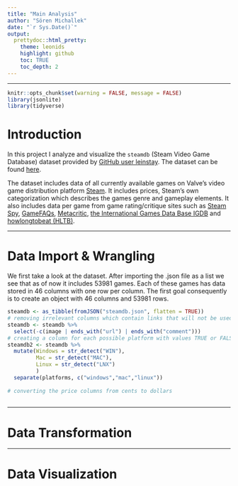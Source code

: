 ---
title: "Main Analysis"
author: "Sören Michallek"
date: "`r Sys.Date()`"
output:
  prettydoc::html_pretty:
    theme: leonids
    highlight: github
    toc: TRUE
    toc_depth: 2
---

*************

```{r setup, include = FALSE}
knitr::opts_chunk$set(warning = FALSE, message = FALSE)
library(jsonlite)
library(tidyverse)
```
# Introduction

In this project I analyze and visualize the `steamdb` (Steam Video Game Database) dataset provided by [GitHub user leinstay](https://github.com/leinstay/).
The dataset can be found [here](https://github.com/leinstay/steamdb).

The dataset includes data of all currently available games on Valve's video game distribution platform [Steam](https://store.steampowered.com/). It includes prices, Steam's own categorization which describes the games genre and gameplay elements. It also includes data per game from game rating/critique sites such as [Steam Spy](https://steamspy.com/), [GameFAQs](https://gamefaqs.gamespot.com/), [Metacritic](https://www.metacritic.com/), [the International Games Data Base IGDB](https://www.igdb.com/) and [howlongtobeat (HLTB)](https://howlongtobeat.com/).

*************
# Data Import & Wrangling

We first take a look at the dataset. After importing the .json file as a list we see that as of now it includes 53981 games. Each of these games has data stored in 46 columns with one row per column.
The first goal consequently is to create an object with 46 columns and 53981 rows.

```{r}
steamdb <- as_tibble(fromJSON("steamdb.json", flatten = TRUE))
# removing irrelevant columns which contain links that will not be used for this analysis
steamdb <- steamdb %>% 
  select(-c(image | ends_with("url") | ends_with("comment")))
# creating a column for each possible platform with values TRUE or FALSE
steamdb2 <- steamdb %>% 
  mutate(Windows = str_detect("WIN"),
         Mac = str_detect("MAC"),
         Linux = str_detect("LNX")
         )
  separate(platforms, c("windows","mac","linux"))
  
# converting the price columns from cents to dollars
  
```



*************

# Data Transformation


*************

# Data Visualization
